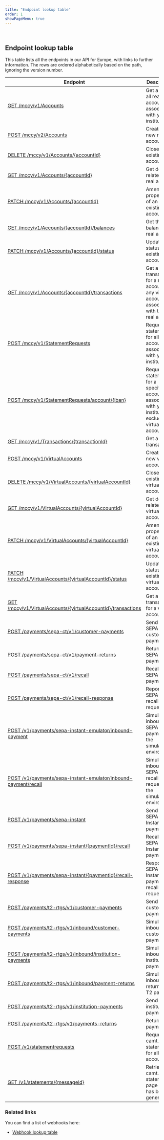 ```yaml
---
title: "Endpoint lookup table"
order: 1
showPageMenu: true
---
```


 
## Endpoint lookup table

This table lists all the endpoints in our API for Europe, with links to further information.
The rows are ordered alphabetically based on the path, ignoring the version number.

| Endpoint      | Description |
| ----------- |  ----------- |
| [GET /mccy/v1/Accounts](../accounts/manage-real-accounts#get-all-accounts-real) | Get a list of all real accounts associated with your institution |
| [POST /mccy/v2/Accounts](../accounts/manage-real-accounts#create-a-new-account-real) | Create a new real account |
| [DELETE /mccy/v1/Accounts/{accountId}](../accounts/manage-real-accounts#close-an-existing-account-real) | Close an existing real account |
| [GET /mccy/v1/Accounts/{accountId}](../accounts/manage-real-accounts#get-information-for-an-account-real) | Get details related to a real account |
| [PATCH /mccy/v1/Accounts/{accountId}](../accounts/manage-real-accounts#amend-the-properties-of-an-account-real) | Amend the properties of an existing real account |
| [GET /mccy/v1/Accounts/{accountId}/balances](../accounts/manage-real-accounts#get-the-balance-of-an-account-real) | Get the balance of a real account |
| [PATCH /mccy/v1/Accounts/{accountId}/status](../accounts/manage-real-accounts#update-the-status-of-an-account-real) | Update the status of an existing real account |
| [GET /mccy/v1/Accounts/{accountId}/transactions](../report/transactions#get-full-transaction-list-for-an-account) | Get a list of transactions for a real account and any virtual accounts associated with that real account |
| [POST /mccy/v1/StatementRequests](../report/statements#request-a-statement-for-all-accounts) | Request a statement for all accounts associated with your institution  |
| [POST /mccy/v1/StatementRequests/account/{iban}](../report/statements#request-a-statement-for-an-account) | Request a statement for a specific account associated with your institution , excluding virtual accounts |
| [GET /mccy/v1/Transactions/{transactionId}](../report/transactions#get-a-transaction) | Get a transaction |
| [POST /mccy/v1/VirtualAccounts](../accounts/manage-virtual-accounts#create-an-account-virtual) | Create a new virtual account |
| [DELETE /mccy/v1/VirtualAccounts/{virtualAccountId}](../accounts/manage-virtual-accounts#close-an-account-virtual) | Close an existing virtual account |
| [GET /mccy/v1/VirtualAccounts/{virtualAccountId}](../accounts/manage-virtual-accounts#get-information-for-an-account-virtual) | Get details related to a virtual account |
| [PATCH /mccy/v1/VirtualAccounts/{virtualAccountId}](../accounts/manage-virtual-accounts#amend-the-properties-of-an-account-virtual) | Amend the properties of an existing virtual account |
| [PATCH /mccy/v1/VirtualAccounts/{virtualAccountId}/status](../accounts/manage-virtual-accounts#update-the-status-of-an-account-virtual) | Update the status of an existing virtual account |
| [GET /mccy/v1/VirtualAccounts/{virtualAccountId}/transactions](../accounts/account-reporting#get-transaction-list-for-a-virtual-account) | Get a list of transactions for a virtual account |
| [POST /payments/sepa-ct/v1/customer-payments](../eur-payments/sepa-ct#send-a-sepa-ct-payment) |Send a SEPA CT customer payment|
| [POST /payments/sepa-ct/v1/payment-returns](../eur-payments/sepa-ct#return-a-sepa-ct-payment) |Return a SEPA CT payment|
| [POST /payments/sepa-ct/v1/recall](../eur-payments/sepa-ct#request-a-sepa-ct-payment-recall) |Recall a SEPA CT payment|
| [POST /payments/sepa-ct/v1/recall-response](../eur-payments/sepa-ct#respond-to-a-sepa-ct-recall-request) |Repond to a SEPA CT recall request|
| [POST /v1/payments/sepa-instant-emulator/inbound-payment](../eur-payments/sepa-instant-credit-transfer#simulate-an-inbound-sepa-ict-payment-in-the-simulation-environment) |Simulate an inbound SEPA ICT payment in the simulation environment|
| [POST /v1/payments/sepa-instant-emulator/inbound-payment/recall](../eur-payments/sepa-instant-credit-transfer#simulate-an-inbound-sepa-ict-recall-request-in-the-simulation-environment) |Simulate an inbound SEPA ICT recall request in the simulation environment|
| [POST /v1/payments/sepa-instant](../eur-payments/sepa-instant-credit-transfer#send-a-sepa-ict-payment) |Send a SEPA Instant CT payment|
| [POST /v1/payments/sepa-instant/{paymentId}/recall](../eur-payments/sepa-instant-credit-transfer#recall-a-sepa-ict-payment) |Recall a SEPA Instant CT payment|
| [POST /v1/payments/sepa-instant/{paymentId}/recall-response](../eur-payments/sepa-instant-credit-transfer#respond-to-a-sepa-instant-recall-request) |Respond to SEPA Instant CT payment recall requests|
| [POST /payments/t2-rtgs/v1/customer-payments](../eur-payments/t2#send-a-t-2-payment) |Send a T2 customer payment|
| [POST /payments/t2-rtgs/v1/inbound/customer-payments](../eur-payments/t2#simulate-a-t-2-payment) |Simulate an inbound T2 customer payment|
| [POST /payments/t2-rtgs/v1/inbound/institution-payments](../eur-payments/t2#simulate-a-t-2-fi-payment) |Simulate an inbound T2 institution payment|
| [POST /payments/t2-rtgs/v1/inbound/payment-returns](../eur-payments/t2#simulate-a-return-t-2-payment) |Simulate an inbound return of a T2 payment|
| [POST /payments/t2-rtgs/v1/institution-payments](../eur-payments/t2#send-a-t-2-payment-to-an-institution) |Send a T2 institution payment|
| [POST /payments/t2-rtgs/v1/payments-returns](../eur-payments/t2#return-a-t-2-payment) |Return a T2 payment|
| [POST /v1/statementrequests](../report/statements#request-a-camt.053-statement-for-all-accounts) |Request a camt.053 statement for all accounts|
| [GET /v1/statements/{messageId}](../report/statements#request-statement-pages) |Retrieve a camt.053 statement page which has been generated|



### Related links
You can find a list of webhooks here:
- [Webhook lookup table](./webhook-lookup-table)